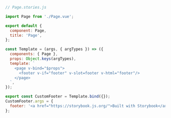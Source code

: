 ```js
// Page.stories.js

import Page from './Page.vue';

export default {
  component: Page,
  title: 'Page',
};

const Template = (args, { argTypes }) => ({
  components: { Page },
  props: Object.keys(argTypes),
  template: `
    <page v-bind="$props">
      <footer v-if="footer" v-slot=footer v-html="footer"/>
    </page>
  `,
});

export const CustomFooter = Template.bind({});
CustomFooter.args = {
  footer: '<a href="https://storybook.js.org/">Built with Storybook</a>',
};
```
